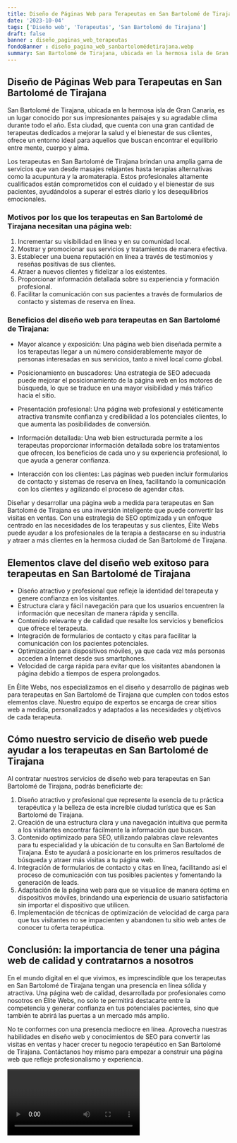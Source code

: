 ```yaml
---
title: Diseño de Páginas Web para Terapeutas en San Bartolomé de Tirajana
date: '2023-10-04'
tags: ['Diseño web', 'Terapeutas', 'San Bartolomé de Tirajana']
draft: false
banner : diseño_paginas_web_terapeutas
fondoBanner : diseño_pagina_web_sanbartolomédetirajana.webp
summary: San Bartolomé de Tirajana, ubicada en la hermosa isla de Gran Canaria, es un lugar conocido por sus impresionantes paisajes y su agradable clima durante todo el año. Esta ciudad, que cuenta con una gran cantidad de terapeutas dedicados a mejorar la salud y el bienestar de sus clientes, ofrece un entorno ideal para aquellos que buscan encontrar el equilibrio entre mente, cuerpo y alma.
---
```


## Diseño de Páginas Web para Terapeutas en San Bartolomé de Tirajana

San Bartolomé de Tirajana, ubicada en la hermosa isla de Gran Canaria, es un lugar conocido por sus impresionantes paisajes y su agradable clima durante todo el año. Esta ciudad, que cuenta con una gran cantidad de terapeutas dedicados a mejorar la salud y el bienestar de sus clientes, ofrece un entorno ideal para aquellos que buscan encontrar el equilibrio entre mente, cuerpo y alma.

Los terapeutas en San Bartolomé de Tirajana brindan una amplia gama de servicios que van desde masajes relajantes hasta terapias alternativas como la acupuntura y la aromaterapia. Estos profesionales altamente cualificados están comprometidos con el cuidado y el bienestar de sus pacientes, ayudándolos a superar el estrés diario y los desequilibrios emocionales.

### Motivos por los que los terapeutas en San Bartolomé de Tirajana necesitan una página web:

1. Incrementar su visibilidad en línea y en su comunidad local.
2. Mostrar y promocionar sus servicios y tratamientos de manera efectiva.
3. Establecer una buena reputación en línea a través de testimonios y reseñas positivas de sus clientes.
4. Atraer a nuevos clientes y fidelizar a los existentes.
5. Proporcionar información detallada sobre su experiencia y formación profesional.
6. Facilitar la comunicación con sus pacientes a través de formularios de contacto y sistemas de reserva en línea.

### Beneficios del diseño web para terapeutas en San Bartolomé de Tirajana:

- Mayor alcance y exposición: Una página web bien diseñada permite a los terapeutas llegar a un número considerablemente mayor de personas interesadas en sus servicios, tanto a nivel local como global.

- Posicionamiento en buscadores: Una estrategia de SEO adecuada puede mejorar el posicionamiento de la página web en los motores de búsqueda, lo que se traduce en una mayor visibilidad y más tráfico hacia el sitio.

- Presentación profesional: Una página web profesional y estéticamente atractiva transmite confianza y credibilidad a los potenciales clientes, lo que aumenta las posibilidades de conversión.

- Información detallada: Una web bien estructurada permite a los terapeutas proporcionar información detallada sobre los tratamientos que ofrecen, los beneficios de cada uno y su experiencia profesional, lo que ayuda a generar confianza.

- Interacción con los clientes: Las páginas web pueden incluir formularios de contacto y sistemas de reserva en línea, facilitando la comunicación con los clientes y agilizando el proceso de agendar citas.

Diseñar y desarrollar una página web a medida para terapeutas en San Bartolomé de Tirajana es una inversión inteligente que puede convertir las visitas en ventas. Con una estrategia de SEO optimizada y un enfoque centrado en las necesidades de los terapeutas y sus clientes, Élite Webs puede ayudar a los profesionales de la terapia a destacarse en su industria y atraer a más clientes en la hermosa ciudad de San Bartolomé de Tirajana.

<GifSeo />

<Cta />

## Elementos clave del diseño web exitoso para terapeutas en San Bartolomé de Tirajana

- Diseño atractivo y profesional que refleje la identidad del terapeuta y genere confianza en los visitantes.
- Estructura clara y fácil navegación para que los usuarios encuentren la información que necesitan de manera rápida y sencilla.
- Contenido relevante y de calidad que resalte los servicios y beneficios que ofrece el terapeuta.
- Integración de formularios de contacto y citas para facilitar la comunicación con los pacientes potenciales.
- Optimización para dispositivos móviles, ya que cada vez más personas acceden a Internet desde sus smartphones.
- Velocidad de carga rápida para evitar que los visitantes abandonen la página debido a tiempos de espera prolongados.

En Élite Webs, nos especializamos en el diseño y desarrollo de páginas web para terapeutas en San Bartolomé de Tirajana que cumplen con todos estos elementos clave. Nuestro equipo de expertos se encarga de crear sitios web a medida, personalizados y adaptados a las necesidades y objetivos de cada terapeuta.

## Cómo nuestro servicio de diseño web puede ayudar a los terapeutas en San Bartolomé de Tirajana

Al contratar nuestros servicios de diseño web para terapeutas en San Bartolomé de Tirajana, podrás beneficiarte de:

1. Diseño atractivo y profesional que represente la esencia de tu práctica terapéutica y la belleza de esta increíble ciudad turística que es San Bartolomé de Tirajana.
2. Creación de una estructura clara y una navegación intuitiva que permita a los visitantes encontrar fácilmente la información que buscan.
3. Contenido optimizado para SEO, utilizando palabras clave relevantes para tu especialidad y la ubicación de tu consulta en San Bartolomé de Tirajana. Esto te ayudará a posicionarte en los primeros resultados de búsqueda y atraer más visitas a tu página web.
4. Integración de formularios de contacto y citas en línea, facilitando así el proceso de comunicación con tus posibles pacientes y fomentando la generación de leads.
5. Adaptación de la página web para que se visualice de manera óptima en dispositivos móviles, brindando una experiencia de usuario satisfactoria sin importar el dispositivo que utilicen.
6. Implementación de técnicas de optimización de velocidad de carga para que tus visitantes no se impacienten y abandonen tu sitio web antes de conocer tu oferta terapéutica.

## Conclusión: la importancia de tener una página web de calidad y contratarnos a nosotros

En el mundo digital en el que vivimos, es imprescindible que los terapeutas en San Bartolomé de Tirajana tengan una presencia en línea sólida y atractiva. Una página web de calidad, desarrollada por profesionales como nosotros en Élite Webs, no solo te permitirá destacarte entre la competencia y generar confianza en tus potenciales pacientes, sino que también te abrirá las puertas a un mercado más amplio.

No te conformes con una presencia mediocre en línea. Aprovecha nuestras habilidades en diseño web y conocimientos de SEO para convertir las visitas en ventas y hacer crecer tu negocio terapéutico en San Bartolomé de Tirajana. Contáctanos hoy mismo para empezar a construir una página web que refleje profesionalismo y experiencia.

<Video />

<CtaBot job='Terapeutas' city='San Bartolomé de Tirajana'/>

<Gmaps query='San Bartolomé de Tirajana+españa+maps' />